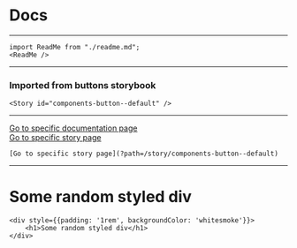 
<Meta title="Storybook/docs/Overview" />

# Docs

---

<ReadMe />

```
import ReadMe from "./readme.md";
<ReadMe />
```

---

### Imported from buttons storybook

<Story id="components-button--default" />

```
<Story id="components-button--default" />
```

---

[Go to specific documentation page](?path=/docs/components-button--default)<br />
[Go to specific story page](?path=/story/components-button--default)

```
[Go to specific story page](?path=/story/components-button--default)
```

---

<div style={{padding: '1rem', backgroundColor: 'whitesmoke'}}>
    <h1>Some random styled div</h1>
</div>

```
<div style={{padding: '1rem', backgroundColor: 'whitesmoke'}}>
    <h1>Some random styled div</h1>
</div>
```
